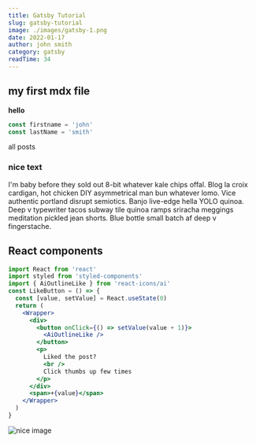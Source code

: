 ```yaml
---
title: Gatsby Tutorial
slug: gatsby-tutorial
image: ./images/gatsby-1.png
date: 2022-01-17
author: john smith
category: gatsby
readTime: 34
---
```



## my first mdx file

**hello**

<div className="code">

```js
const firstname = 'john'
const lastName = 'smith'
```

</div>

<Link to="/posts" className="btn center-btn">
  all posts
</Link>

<div className="nice-text">

<h3>nice text</h3>

<FiInfo className="nice-text-icon" />

I'm baby before they sold out 8-bit whatever kale chips offal. Blog la croix cardigan, hot chicken DIY asymmetrical man bun whatever lomo. Vice authentic portland disrupt semiotics. Banjo live-edge hella YOLO quinoa. Deep v typewriter tacos subway tile quinoa ramps sriracha meggings meditation pickled jean shorts. Blue bottle small batch af deep v fingerstache.

</div>

<h2>React components</h2>

<Counter />

```jsx
import React from 'react'
import styled from 'styled-components'
import { AiOutlineLike } from 'react-icons/ai'
const LikeButton = () => {
  const [value, setValue] = React.useState(0)
  return (
    <Wrapper>
      <div>
        <button onClick={() => setValue(value + 1)}>
          <AiOutlineLike />
        </button>
        <p>
          Liked the post?
          <br />
          Click thumbs up few times
        </p>
      </div>
      <span>+{value}</span>
    </Wrapper>
  )
}
```

<LikeButton />

![nice image](./images/gatsby-1.png)
